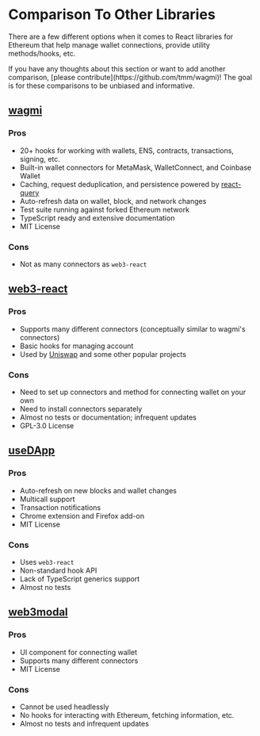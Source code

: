 
# Comparison To Other Libraries

There are a few different options when it comes to React libraries for Ethereum that help manage wallet connections, provide utility methods/hooks, etc.

<Callout emoji="👀">
  If you have any thoughts about this section or want to add another comparison,
  [please contribute](https://github.com/tmm/wagmi)! The goal is for these
  comparisons to be unbiased and informative.
</Callout>

## [wagmi](https://github.com/tmm/wagmi)

### Pros

- 20+ hooks for working with wallets, ENS, contracts, transactions, signing, etc.
- Built-in wallet connectors for MetaMask, WalletConnect, and Coinbase Wallet
- Caching, request deduplication, and persistence powered by [react-query](https://github.com/tannerlinsley/react-query)
- Auto-refresh data on wallet, block, and network changes
- Test suite running against forked Ethereum network
- TypeScript ready and extensive documentation
- MIT License

### Cons

- Not as many connectors as `web3-react`

## [web3-react](https://github.com/NoahZinsmeister/web3-react)

### Pros

- Supports many different connectors (conceptually similar to wagmi's connectors)
- Basic hooks for managing account
- Used by [Uniswap](https://uniswap.org) and some other popular projects

### Cons

- Need to set up connectors and method for connecting wallet on your own
- Need to install connectors separately
- Almost no tests or documentation; infrequent updates
- GPL-3.0 License

## [useDApp](https://github.com/EthWorks/useDApp)

### Pros

- Auto-refresh on new blocks and wallet changes
- Multicall support
- Transaction notifications
- Chrome extension and Firefox add-on
- MIT License

### Cons

- Uses `web3-react`
- Non-standard hook API
- Lack of TypeScript generics support
- Almost no tests

## [web3modal](https://github.com/Web3Modal/web3modal)

### Pros

- UI component for connecting wallet
- Supports many different connectors
- MIT License

### Cons

- Cannot be used headlessly
- No hooks for interacting with Ethereum, fetching information, etc.
- Almost no tests and infrequent updates
